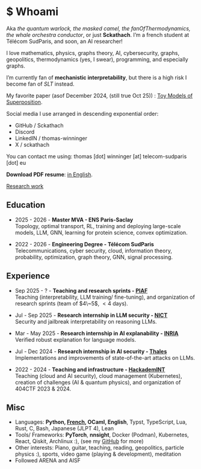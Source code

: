 # \$ Whoami

Aka _the quantum warlock, the masked camel, the fanOfThermodynamics, the whale orchestra conductor_, or just **Sckathach**. I'm a french student at Télécom SudParis, and soon, an AI researcher!

I love mathematics, physics, graphs theory, AI, cybersecurity, graphs, geopolitics, thermodynamics (yes, I swear), programming, and especially graphs.

I'm currently fan of **mechanistic interpretability**, but there is a high risk I become fan of _SLT_ instead.

My favorite paper (asof December 2024, (still true Oct 25)) : [Toy Models of Superposition](https://transformer-circuits.pub/2022/toy_model/index.html).

Social media I use arranged in descending exponential order:

- GitHub / Sckathach
- Discord 
- LinkedIN / thomas-winninger
- X / sckathach

You can contact me using: thomas [dot] winninger [at] telecom-sudparis [dot] eu

**Download PDF resume**: [in English](./assets/cv/cv.en.pdf).

[Research work](./research.qmd)

## Education 
- 2025 - 2026 - **Master MVA - ENS Paris-Saclay** \
    Topology, optimal transport, RL, training and deploying large-scale models, LLM, GNN, learning for protein science, convex optimization.

- 2022 - 2026 - **Engineering Degree - Télécom SudParis** \
    Telecommunications, cyber security, cloud, information theory, probability, optimization, graph theory, GNN, signal processing.

## Experience

- Sep 2025 - ? - **Teaching and research sprints - [PIAF](https://piaf-saclay.org/)** \
    Teaching (interpretability, LLM training/ fine-tuning), and organization of research sprints (team of $4\~5$, $<4$ days). 

- Jul - Sep 2025 - **Research internship in LLM security - [NICT](https://csl.nict.go.jp/en/)** \
    Security and jailbreak interpretability on reasoning LLMs.

- Mar - May 2025 - **Research internship in AI explanability - [INRIA](https://www.inria.fr/fr/antique)** \
    Verified robust explanation for language models.

- Jul - Dec 2024 - **Research internship in AI security - [Thales](https://www.thalesgroup.com/en)** \
    Implementations and improvements of state-of-the-art attacks on LLMs.

- 2022 - 2024 - **Teaching and infrastructure - [HackademINT](https://www.hackademint.org/)** \
    Teaching (cloud and AI security), cloud management (Kubernetes), creation of challenges (AI & quantum physics), and organization of 404CTF 2023 & 2024.

## Misc 

- Languages: **Python, [French](https://fr.wikipedia.org/wiki/Baguette_(pain)), OCaml, English**, Typst, TypeScript, Lua, Rust, C, Bash, Japanese (JLPT 4), Lean
- Tools/ Frameworks: **PyTorch**, **nnsight**, Docker (Podman), Kubernetes, React, Qiskit, Archlinux :), (see my [GitHub](https://github.com/sckathach) for more)
- Other interests: Piano, guitar, teaching, reading, geopolitics, particle physics :), sports, video game (playing & development), meditation 
- Followed ARENA and AISF
